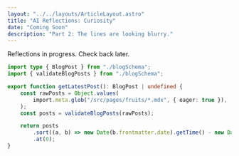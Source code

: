 ```yaml
---
layout: "../../layouts/ArticleLayout.astro"
title: "AI Reflections: Curiosity"
date: "Coming Soon"
description: "Part 2: The lines are looking blurry."
---
```


Reflections in progress. Check back later.

```ts
import type { BlogPost } from "./blogSchema";
import { validateBlogPosts } from "./blogSchema";

export function getLatestPost(): BlogPost | undefined {
	const rawPosts = Object.values(
		import.meta.glob("/src/pages/fruits/*.mdx", { eager: true }),
	);
	const posts = validateBlogPosts(rawPosts);

	return posts
		.sort((a, b) => new Date(b.frontmatter.date).getTime() - new Date(a.frontmatter.date).getTime())
		.at(0);
}
```
